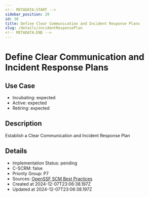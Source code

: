 ```yaml
---
<!-- METADATA:START -->
sidebar_position: 29
id: 30
title: Define Clear Communication and Incident Response Plans
slug: /details/incidentResponsePlan
<!-- METADATA:END -->
---
```


<!-- TITLE:START -->
# Define Clear Communication and Incident Response Plans
<!-- TITLE:END -->

## Use Case
<!-- LEVELS:START -->
- Incubating: expected
- Active: expected
- Retiring: expected
<!-- LEVELS:END -->

<!-- DESCRIPTION:START -->
## Description
Establish a Clear Communication and Incident Response Plan
<!-- DESCRIPTION:END -->

<!-- DETAILS:START -->
## Details
- Implementation Status: pending
- C-SCRM: false
- Priority Group: P7
- Sources: [OpenSSF SCM Best Practices](https://best.openssf.org/SCM-BestPractices/#operations)
- Created at 2024-12-07T23:06:38.197Z
- Updated at 2024-12-07T23:06:38.197Z
<!-- DETAILS:END -->
